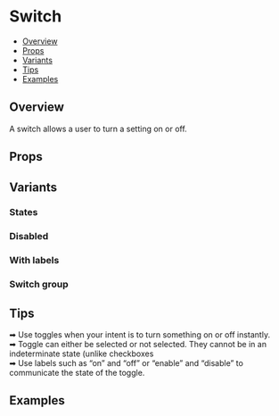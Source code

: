 
<Meta of={SwitchStories} />

# Switch

- [Overview](#overview)
- [Props](#props)
- [Variants](#variants)
- [Tips](#tips)
- [Examples](#examples)

## Overview

A switch allows a user to turn a setting on or off.

<Canvas of={SwitchStories.Default} />

## Props

<Controls of={SwitchStories.Default} />

## Variants

### States

<Canvas of={SwitchStories.States} />

### Disabled

<Canvas of={SwitchStories.Disabled} />

### With labels

<Canvas of={SwitchStories.WithLabel} />

### Switch group

<Canvas of={SwitchStories.Group} />

## Tips

➡ Use toggles when your intent is to turn something on or off instantly.  
➡ Toggle can either be selected or not selected. They cannot be in an indeterminate state (unlike
checkboxes  
➡ Use labels such as “on” and “off” or “enable” and “disable” to communicate the state of the toggle.

## Examples
